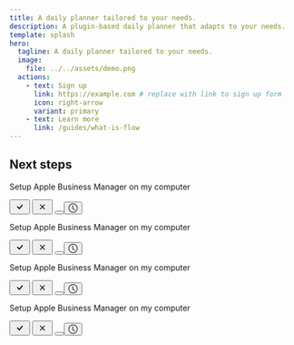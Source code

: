 ```yaml
---
title: A daily planner tailored to your needs.
description: A plugin-based daily planner that adapts to your needs.
template: splash
hero:
  tagline: A daily planner tailored to your needs.
  image:
    file: ../../assets/demo.png
  actions:
    - text: Sign up
      link: https://example.com # replace with link to sign up form
      icon: right-arrow
      variant: primary
    - text: Learn more
      link: /guides/what-is-flow
---
```



## Next steps

<CardGrid stagger>
  <div class="bg-background-50 group flex cursor-pointer flex-col gap-1 rounded-lg p-3 shadow-sm hover:shadow-md">
    <div class="TaskTitleInput w-full cursor-text p-0">
      <div contenteditable="false" translate="no" class="tiptap ProseMirror" tabindex="0">
        <p>Setup Apple Business Manager on my computer</p>
      </div>
    </div>
    <div class="flex w-full flex-col gap-2">
      <div class="flex flex-wrap gap-2"></div>
    </div>
    <div class="flex gap-2">
      <button class="bg-background-200/50 text-foreground-700 hover:bg-background-300/70 active:bg-background-300/100 flex h-6 w-6 items-center justify-center rounded-full text-sm">
        <svg
          stroke="currentColor"
          fill="currentColor"
          stroke-width="0"
          viewBox="0 0 16 16"
          height="20px"
          width="20px"
          xmlns="http://www.w3.org/2000/svg"
        >
          <path d="M10.97 4.97a.75.75 0 0 1 1.07 1.05l-3.99 4.99a.75.75 0 0 1-1.08.02L4.324 8.384a.75.75 0 1 1 1.06-1.06l2.094 2.093 3.473-4.425a.267.267 0 0 1 .02-.022z"></path>
        </svg>
      </button>
      <button class="bg-background-200/50 text-foreground-700 hover:bg-background-300/70 active:bg-background-300/100 h-6 w-6 items-center justify-center rounded-full text-sm hidden group-hover:flex">
        <svg
          stroke="currentColor"
          fill="currentColor"
          stroke-width="0"
          viewBox="0 0 16 16"
          height="20"
          width="20"
          xmlns="http://www.w3.org/2000/svg"
        >
          <path d="M4.646 4.646a.5.5 0 0 1 .708 0L8 7.293l2.646-2.647a.5.5 0 0 1 .708.708L8.707 8l2.647 2.646a.5.5 0 0 1-.708.708L8 8.707l-2.646 2.647a.5.5 0 0 1-.708-.708L7.293 8 4.646 5.354a.5.5 0 0 1 0-.708z"></path>
        </svg>
      </button>
      <button
        type="button"
        id="radix-:rjn:"
        aria-haspopup="menu"
        aria-expanded="false"
        data-state="closed"
        class="outline-none"
      >
        <button class="bg-background-200/50 text-foreground-700 hover:bg-background-300/70 active:bg-background-300/100 h-6 w-6 items-center justify-center rounded-full text-sm hidden group-hover:flex">
          <svg
            stroke="2px"
            fill="currentColor"
            stroke-width="0"
            viewBox="0 0 16 16"
            height="16"
            width="16"
            xmlns="http://www.w3.org/2000/svg"
          >
            <path d="M8 3.5a.5.5 0 0 0-1 0V9a.5.5 0 0 0 .252.434l3.5 2a.5.5 0 0 0 .496-.868L8 8.71V3.5z"></path>
            <path d="M8 16A8 8 0 1 0 8 0a8 8 0 0 0 0 16zm7-8A7 7 0 1 1 1 8a7 7 0 0 1 14 0z"></path>
          </svg>
        </button>
      </button>
    </div>
  </div>
  <div class="bg-background-50 group flex cursor-pointer flex-col gap-1 rounded-lg p-3 shadow-sm hover:shadow-md">
    <div class="TaskTitleInput w-full cursor-text p-0">
      <div contenteditable="false" translate="no" class="tiptap ProseMirror" tabindex="0">
        <p>Setup Apple Business Manager on my computer</p>
      </div>
    </div>
    <div class="flex w-full flex-col gap-2">
      <div class="flex flex-wrap gap-2"></div>
    </div>
    <div class="flex gap-2">
      <button class="bg-background-200/50 text-foreground-700 hover:bg-background-300/70 active:bg-background-300/100 flex h-6 w-6 items-center justify-center rounded-full text-sm">
        <svg
          stroke="currentColor"
          fill="currentColor"
          stroke-width="0"
          viewBox="0 0 16 16"
          height="20px"
          width="20px"
          xmlns="http://www.w3.org/2000/svg"
        >
          <path d="M10.97 4.97a.75.75 0 0 1 1.07 1.05l-3.99 4.99a.75.75 0 0 1-1.08.02L4.324 8.384a.75.75 0 1 1 1.06-1.06l2.094 2.093 3.473-4.425a.267.267 0 0 1 .02-.022z"></path>
        </svg>
      </button>
      <button class="bg-background-200/50 text-foreground-700 hover:bg-background-300/70 active:bg-background-300/100 h-6 w-6 items-center justify-center rounded-full text-sm hidden group-hover:flex">
        <svg
          stroke="currentColor"
          fill="currentColor"
          stroke-width="0"
          viewBox="0 0 16 16"
          height="20"
          width="20"
          xmlns="http://www.w3.org/2000/svg"
        >
          <path d="M4.646 4.646a.5.5 0 0 1 .708 0L8 7.293l2.646-2.647a.5.5 0 0 1 .708.708L8.707 8l2.647 2.646a.5.5 0 0 1-.708.708L8 8.707l-2.646 2.647a.5.5 0 0 1-.708-.708L7.293 8 4.646 5.354a.5.5 0 0 1 0-.708z"></path>
        </svg>
      </button>
      <button
        type="button"
        id="radix-:rjn:"
        aria-haspopup="menu"
        aria-expanded="false"
        data-state="closed"
        class="outline-none"
      >
        <button class="bg-background-200/50 text-foreground-700 hover:bg-background-300/70 active:bg-background-300/100 h-6 w-6 items-center justify-center rounded-full text-sm hidden group-hover:flex">
          <svg
            stroke="2px"
            fill="currentColor"
            stroke-width="0"
            viewBox="0 0 16 16"
            height="16"
            width="16"
            xmlns="http://www.w3.org/2000/svg"
          >
            <path d="M8 3.5a.5.5 0 0 0-1 0V9a.5.5 0 0 0 .252.434l3.5 2a.5.5 0 0 0 .496-.868L8 8.71V3.5z"></path>
            <path d="M8 16A8 8 0 1 0 8 0a8 8 0 0 0 0 16zm7-8A7 7 0 1 1 1 8a7 7 0 0 1 14 0z"></path>
          </svg>
        </button>
      </button>
    </div>
  </div>
  <div class="bg-background-50 group flex cursor-pointer flex-col gap-1 rounded-lg p-3 shadow-sm hover:shadow-md">
    <div class="TaskTitleInput w-full cursor-text p-0">
      <div contenteditable="false" translate="no" class="tiptap ProseMirror" tabindex="0">
        <p>Setup Apple Business Manager on my computer</p>
      </div>
    </div>
    <div class="flex w-full flex-col gap-2">
      <div class="flex flex-wrap gap-2"></div>
    </div>
    <div class="flex gap-2">
      <button class="bg-background-200/50 text-foreground-700 hover:bg-background-300/70 active:bg-background-300/100 flex h-6 w-6 items-center justify-center rounded-full text-sm">
        <svg
          stroke="currentColor"
          fill="currentColor"
          stroke-width="0"
          viewBox="0 0 16 16"
          height="20px"
          width="20px"
          xmlns="http://www.w3.org/2000/svg"
        >
          <path d="M10.97 4.97a.75.75 0 0 1 1.07 1.05l-3.99 4.99a.75.75 0 0 1-1.08.02L4.324 8.384a.75.75 0 1 1 1.06-1.06l2.094 2.093 3.473-4.425a.267.267 0 0 1 .02-.022z"></path>
        </svg>
      </button>
      <button class="bg-background-200/50 text-foreground-700 hover:bg-background-300/70 active:bg-background-300/100 h-6 w-6 items-center justify-center rounded-full text-sm hidden group-hover:flex">
        <svg
          stroke="currentColor"
          fill="currentColor"
          stroke-width="0"
          viewBox="0 0 16 16"
          height="20"
          width="20"
          xmlns="http://www.w3.org/2000/svg"
        >
          <path d="M4.646 4.646a.5.5 0 0 1 .708 0L8 7.293l2.646-2.647a.5.5 0 0 1 .708.708L8.707 8l2.647 2.646a.5.5 0 0 1-.708.708L8 8.707l-2.646 2.647a.5.5 0 0 1-.708-.708L7.293 8 4.646 5.354a.5.5 0 0 1 0-.708z"></path>
        </svg>
      </button>
      <button
        type="button"
        id="radix-:rjn:"
        aria-haspopup="menu"
        aria-expanded="false"
        data-state="closed"
        class="outline-none"
      >
        <button class="bg-background-200/50 text-foreground-700 hover:bg-background-300/70 active:bg-background-300/100 h-6 w-6 items-center justify-center rounded-full text-sm hidden group-hover:flex">
          <svg
            stroke="2px"
            fill="currentColor"
            stroke-width="0"
            viewBox="0 0 16 16"
            height="16"
            width="16"
            xmlns="http://www.w3.org/2000/svg"
          >
            <path d="M8 3.5a.5.5 0 0 0-1 0V9a.5.5 0 0 0 .252.434l3.5 2a.5.5 0 0 0 .496-.868L8 8.71V3.5z"></path>
            <path d="M8 16A8 8 0 1 0 8 0a8 8 0 0 0 0 16zm7-8A7 7 0 1 1 1 8a7 7 0 0 1 14 0z"></path>
          </svg>
        </button>
      </button>
    </div>
  </div>
  <div class="bg-background-50 group flex cursor-pointer flex-col gap-1 rounded-lg p-3 shadow-sm hover:shadow-md">
    <div class="TaskTitleInput w-full cursor-text p-0">
      <div contenteditable="false" translate="no" class="tiptap ProseMirror" tabindex="0">
        <p>Setup Apple Business Manager on my computer</p>
      </div>
    </div>
    <div class="flex w-full flex-col gap-2">
      <div class="flex flex-wrap gap-2"></div>
    </div>
    <div class="flex gap-2">
      <button class="bg-background-200/50 text-foreground-700 hover:bg-background-300/70 active:bg-background-300/100 flex h-6 w-6 items-center justify-center rounded-full text-sm">
        <svg
          stroke="currentColor"
          fill="currentColor"
          stroke-width="0"
          viewBox="0 0 16 16"
          height="20px"
          width="20px"
          xmlns="http://www.w3.org/2000/svg"
        >
          <path d="M10.97 4.97a.75.75 0 0 1 1.07 1.05l-3.99 4.99a.75.75 0 0 1-1.08.02L4.324 8.384a.75.75 0 1 1 1.06-1.06l2.094 2.093 3.473-4.425a.267.267 0 0 1 .02-.022z"></path>
        </svg>
      </button>
      <button class="bg-background-200/50 text-foreground-700 hover:bg-background-300/70 active:bg-background-300/100 h-6 w-6 items-center justify-center rounded-full text-sm hidden group-hover:flex">
        <svg
          stroke="currentColor"
          fill="currentColor"
          stroke-width="0"
          viewBox="0 0 16 16"
          height="20"
          width="20"
          xmlns="http://www.w3.org/2000/svg"
        >
          <path d="M4.646 4.646a.5.5 0 0 1 .708 0L8 7.293l2.646-2.647a.5.5 0 0 1 .708.708L8.707 8l2.647 2.646a.5.5 0 0 1-.708.708L8 8.707l-2.646 2.647a.5.5 0 0 1-.708-.708L7.293 8 4.646 5.354a.5.5 0 0 1 0-.708z"></path>
        </svg>
      </button>
      <button
        type="button"
        id="radix-:rjn:"
        aria-haspopup="menu"
        aria-expanded="false"
        data-state="closed"
        class="outline-none"
      >
        <button class="bg-background-200/50 text-foreground-700 hover:bg-background-300/70 active:bg-background-300/100 h-6 w-6 items-center justify-center rounded-full text-sm hidden group-hover:flex">
          <svg
            stroke="2px"
            fill="currentColor"
            stroke-width="0"
            viewBox="0 0 16 16"
            height="16"
            width="16"
            xmlns="http://www.w3.org/2000/svg"
          >
            <path d="M8 3.5a.5.5 0 0 0-1 0V9a.5.5 0 0 0 .252.434l3.5 2a.5.5 0 0 0 .496-.868L8 8.71V3.5z"></path>
            <path d="M8 16A8 8 0 1 0 8 0a8 8 0 0 0 0 16zm7-8A7 7 0 1 1 1 8a7 7 0 0 1 14 0z"></path>
          </svg>
        </button>
      </button>
    </div>
  </div>
</CardGrid>
